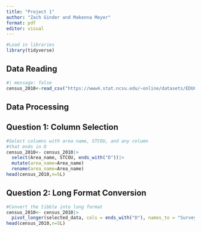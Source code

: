 ```yaml
---
title: "Project 1"
author: "Zach Ginder and Makenna Meyer"
format: pdf
editor: visual
---
```


```r
#Load in libraries
library(tidyverse)
```

## Data Reading

```r
#| message: false
census_2010<-read_csv("https://www4.stat.ncsu.edu/~online/datasets/EDU01a.csv")
```

## Data Processing

## Question 1: Column Selection

```r
#Select columns with area name, STCOU, and any column
#that ends in D
census_2010<- census_2010|> 
  select(Area_name, STCOU, ends_with("D"))|>
  mutate(area_name=Area_name)
  rename(area_name=Area_name)
head(census_2010,n=5L)
```

## Question 2: Long Format Conversion

```r
#Convert the tibble into long format
census_2010<- census_2010|> 
  pivot_longer(selected_data, cols = ends_with("D"), names_to = "Survey", values_to = value)
head(census_2010,n=5L)
```
